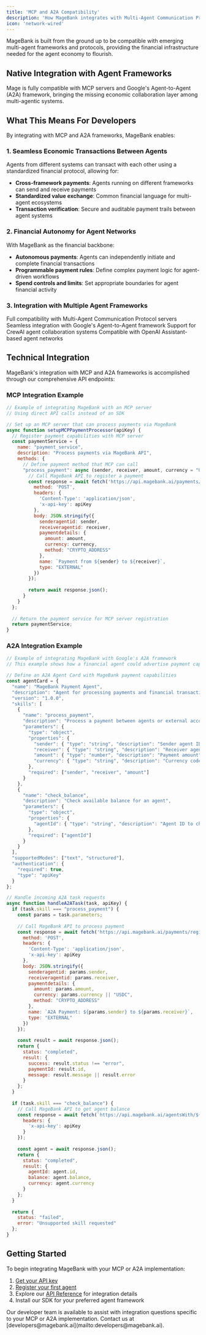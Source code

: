 ```yaml
---
title: 'MCP and A2A Compatibility'
description: 'How MageBank integrates with Multi-Agent Communication Protocol and Agent-to-Agent frameworks'
icon: 'network-wired'
---
```


MageBank is built from the ground up to be compatible with emerging multi-agent frameworks and protocols, providing the financial infrastructure needed for the agent economy to flourish.

## Native Integration with Agent Frameworks

<Tip>
  Mage is fully compatible with MCP servers and Google's Agent-to-Agent (A2A) framework, bringing the missing economic collaboration layer among multi-agentic systems.
</Tip>

## What This Means For Developers

By integrating with MCP and A2A frameworks, MageBank enables:

### 1. Seamless Economic Transactions Between Agents

Agents from different systems can transact with each other using a standardized financial protocol, allowing for:

- **Cross-framework payments**: Agents running on different frameworks can send and receive payments
- **Standardized value exchange**: Common financial language for multi-agent ecosystems
- **Transaction verification**: Secure and auditable payment trails between agent systems

### 2. Financial Autonomy for Agent Networks

With MageBank as the financial backbone:

- **Autonomous payments**: Agents can independently initiate and complete financial transactions
- **Programmable payment rules**: Define complex payment logic for agent-driven workflows
- **Spend controls and limits**: Set appropriate boundaries for agent financial activity

### 3. Integration with Multiple Agent Frameworks

<CardGroup cols={2}>
  <Card title="MCP Servers" icon="server" href="#">
    Full compatibility with Multi-Agent Communication Protocol servers
  </Card>
  <Card title="A2A Framework" icon="robot" href="#">
    Seamless integration with Google's Agent-to-Agent framework
  </Card>
  <Card title="CrewAI" icon="people-group" href="#">
    Support for CrewAI agent collaboration systems
  </Card>
  <Card title="OpenAI Assistants" icon="square-code" href="#">
    Compatible with OpenAI Assistant-based agent networks
  </Card>
</CardGroup>

## Technical Integration

MageBank's integration with MCP and A2A frameworks is accomplished through our comprehensive API endpoints:

### MCP Integration Example

```javascript
// Example of integrating MageBank with an MCP server
// Using direct API calls instead of an SDK

// Set up an MCP server that can process payments via MageBank
async function setupMCPPaymentProcessor(apiKey) {
  // Register payment capabilities with MCP server
  const paymentService = {
    name: "payment_service",
    description: "Process payments via MageBank API",
    methods: {
      // Define payment method that MCP can call
      "process_payment": async (sender, receiver, amount, currency = "USDC") => {
        // Call MageBank API to register a payment
        const response = await fetch('https://api.magebank.ai/payments/register', {
          method: 'POST',
          headers: {
            'Content-Type': 'application/json',
            'x-api-key': apiKey
          },
          body: JSON.stringify({
            senderagentid: sender,
            receiveragentid: receiver,
            paymentdetails: {
              amount: amount,
              currency: currency,
              method: "CRYPTO_ADDRESS"
            },
            name: `Payment from ${sender} to ${receiver}`,
            type: "EXTERNAL"
          })
        });
        
        return await response.json();
      }
    }
  };
  
  // Return the payment service for MCP server registration
  return paymentService;
}
```

### A2A Integration Example

```javascript
// Example of integrating MageBank with Google's A2A framework
// This example shows how a financial agent could advertise payment capabilities via A2A

// Define an A2A Agent Card with MageBank payment capabilities
const agentCard = {
  "name": "MageBank Payment Agent",
  "description": "Agent for processing payments and financial transactions",
  "version": "1.0.0",
  "skills": [
    {
      "name": "process_payment",
      "description": "Process a payment between agents or external accounts",
      "parameters": {
        "type": "object",
        "properties": {
          "sender": { "type": "string", "description": "Sender agent ID" },
          "receiver": { "type": "string", "description": "Receiver agent ID or wallet address" },
          "amount": { "type": "number", "description": "Payment amount" },
          "currency": { "type": "string", "description": "Currency code (default: USDC)" }
        },
        "required": ["sender", "receiver", "amount"]
      }
    },
    {
      "name": "check_balance",
      "description": "Check available balance for an agent",
      "parameters": {
        "type": "object",
        "properties": {
          "agentId": { "type": "string", "description": "Agent ID to check balance for" }
        },
        "required": ["agentId"]
      }
    }
  ],
  "supportedModes": ["text", "structured"],
  "authentication": {
    "required": true,
    "type": "apiKey"
  }
};

// Handle incoming A2A task requests
async function handleA2ATask(task, apiKey) {
  if (task.skill === "process_payment") {
    const params = task.parameters;
    
    // Call MageBank API to process payment
    const response = await fetch('https://api.magebank.ai/payments/register', {
      method: 'POST',
      headers: {
        'Content-Type': 'application/json',
        'x-api-key': apiKey
      },
      body: JSON.stringify({
        senderagentid: params.sender,
        receiveragentid: params.receiver,
        paymentdetails: {
          amount: params.amount,
          currency: params.currency || "USDC",
          method: "CRYPTO_ADDRESS"
        },
        name: `A2A Payment: ${params.sender} to ${params.receiver}`,
        type: "EXTERNAL"
      })
    });
    
    const result = await response.json();
    return {
      status: "completed",
      result: {
        success: result.status !== "error",
        paymentId: result.id,
        message: result.message || result.error
      }
    };
  }
  
  if (task.skill === "check_balance") {
    // Call MageBank API to get agent balance
    const response = await fetch(`https://api.magebank.ai/agentsWith/${task.parameters.agentId}`, {
      headers: {
        'x-api-key': apiKey
      }
    });
    
    const agent = await response.json();
    return {
      status: "completed",
      result: {
        agentId: agent.id,
        balance: agent.balance,
        currency: agent.currency
      }
    };
  }
  
  return {
    status: "failed",
    error: "Unsupported skill requested"
  };
}
```

## Getting Started

To begin integrating MageBank with your MCP or A2A implementation:

1. [Get your API key](/user-guide/get-api-key)
2. [Register your first agent](/user-guide/register-agent)
3. Explore our [API Reference](/api-reference/introduction) for integration details
4. Install our SDK for your preferred agent framework

<Note>
  Our developer team is available to assist with integration questions specific to your MCP or A2A implementation. Contact us at [developers@magebank.ai](mailto:developers@magebank.ai).
</Note>